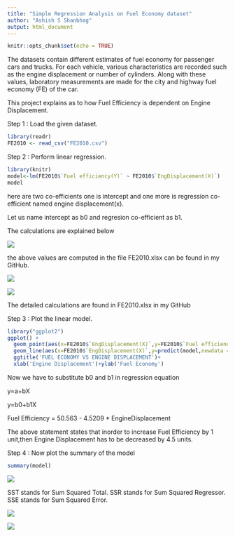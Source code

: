 ```yaml
---
title: "Simple Regression Analysis on Fuel Economy dataset"
author: "Ashish S Shanbhag"
output: html_document
---
```


```r
knitr::opts_chunk$set(echo = TRUE)
```
The datasets contain different estimates of fuel economy for passenger cars and trucks. For each vehicle, various
characteristics are recorded such as the engine displacement or number of cylinders. Along with these values,
laboratory measurements are made for the city and highway fuel economy (FE) of the car.

This project explains as to how Fuel Efficiency is dependent on Engine Displacement.

Step 1 : Load the given dataset.

```r
library(readr)
FE2010 <- read_csv("FE2010.csv")
```

Step 2 : Perform linear regression.

```r
library(knitr)
model<-lm(FE2010$`Fuel efficiency(Y)` ~ FE2010$`EngDisplacement(X)`)
model
```

here are two co-efficients one is intercept and one more is regression co-efficient named engine displacement(x).

Let us name intercept as b0 and regresion co-efficient as b1.

The calculations are explained below

![](D:/Acadgild study materials/ACADGILD_Projects/1.1 simple regression analysis on fuel economy/fuel/Screenshot (79).png)

the above values are computed in the file FE2010.xlsx can be found in my GitHub.

![](D:/Acadgild study materials/ACADGILD_Projects/1.1 simple regression analysis on fuel economy/fuel/Screenshot (80).png)

![](D:/Acadgild study materials/ACADGILD_Projects/1.1 simple regression analysis on fuel economy/fuel/Screenshot (81).png)

The detailed calculations are found in FE2010.xlsx in my GitHub


Step 3 : Plot the linear model.

```r
library("ggplot2")
ggplot() +
  geom_point(aes(x=FE2010$`EngDisplacement(X)`,y=FE2010$`Fuel efficiency(Y)`),colour='red')+
  geom_line(aes(x=FE2010$`EngDisplacement(X)`,y=predict(model,newdata = FE2010)),colour='blue')+
  ggtitle('FUEL ECONOMY VS ENGINE DISPLACEMENT')+
  xlab('Engine Displacement')+ylab('Fuel Economy')

```

Now we have to substitute b0 and b1 in regression equation

y=a+bX

y=b0+b1X

Fuel Efficiency = 50.563 - 4.5209 * EngineDisplacement

The above statement states that inorder to increase Fuel Efficiency by 1 unit,then Engine Displacement has to be decreased by 4.5 units.

Step 4 : Now plot the summary of the model

```r
summary(model)
```
![](D:/Acadgild study materials/ACADGILD_Projects/1.1 simple regression analysis on fuel economy/fuel/Screenshot
(84).png)

SST stands for Sum Squared Total.
SSR stands for Sum Squared Regressor.
SSE stands for Sum Squared Error.

![](D:/Acadgild study materials/ACADGILD_Projects/1.1 simple regression analysis on fuel economy/fuel/Screenshot (82).png)

![](D:/Acadgild study materials/ACADGILD_Projects/1.1 simple regression analysis on fuel economy/fuel/Screenshot (85).png)

